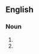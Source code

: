 {{also|knob jockey}}
==English==

===Noun===
{{head|en|noun}}

# {{attributive form of|en|knob jockey|nodot=1}}
# {{alternative form of|en|knob jockey}}
